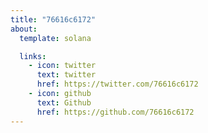 ```yaml
---
title: "76616c6172"
about:
  template: solana

  links:
    - icon: twitter
      text: twitter
      href: https://twitter.com/76616c6172
    - icon: github
      text: Github
      href: https://github.com/76616c6172
---
```


